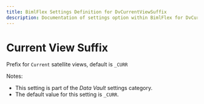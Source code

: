 ---
title: BimlFlex Settings Definition for DvCurrentViewSuffix
description: Documentation of settings option within BimlFlex for DvCurrentViewSuffix
---
<head>
  <meta name="varigenceProduct" content="BimlFlex"></meta>
  <meta name="varigenceArticleType" content="Reference"></meta>
</head>


# Current View Suffix

Prefix for `Current` satellite views, default is `_CURR`

Notes:

* This setting is part of the *Data Vault* settings category.
* The default value for this setting is `_CURR`.
